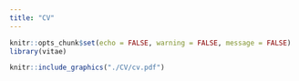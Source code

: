 ```yaml
---
title: "CV"
---
```


```r
knitr::opts_chunk$set(echo = FALSE, warning = FALSE, message = FALSE)
library(vitae)
```

```r
knitr::include_graphics("./CV/cv.pdf")
```

